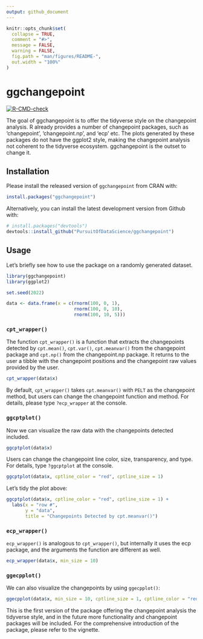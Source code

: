 ```yaml
---
output: github_document
---
```


<!-- README.md is generated from README.Rmd. Please edit that file -->

```r
knitr::opts_chunk$set(
  collapse = TRUE,
  comment = "#>",
  message = FALSE,
  warning = FALSE,
  fig.path = "man/figures/README-",
  out.width = "100%"
)
```

# ggchangepoint

<!-- badges: start -->
[![R-CMD-check](https://github.com/PursuitOfDataScience/ggchangepoint/workflows/R-CMD-check/badge.svg)](https://github.com/PursuitOfDataScience/ggchangepoint/actions)
<!-- badges: end -->

The goal of ggchangepoint is to offer the tidyverse style on the changepoint analysis.
R already provides a number of changepoint packages, such as 'changepoint', 'changepoint.np',
and 'ecp' etc. The plots generated by these packages do not have the ggplot2 style, making
the changepoint analysis not coherent to the tidyverse ecosystem. ggchangepoint is the 
outset to change it. 

## Installation

Please install the released version of `ggchangepoint` from CRAN with:

``` r
install.packages("ggchangepoint")
```

Alternatively, you can install the latest development version from Github with:

``` r
# install.packages("devtools")
devtools::install_github("PursuitOfDataScience/ggchangepoint")
```

## Usage

Let's briefly see how to use the package on a randomly generated dataset.

```r
library(ggchangepoint)
library(ggplot2)
```

```r
set.seed(2022)

data <- data.frame(x = c(rnorm(100, 0, 1), 
                         rnorm(100, 0, 10),
                         rnorm(100, 10, 5)))
```

### `cpt_wrapper()`

The function `cpt_wrapper()` is a function that extracts the changepoints detected by `cpt.mean()`, `cpt.var()`, `cpt.meanvar()` from the changepoint package and `cpt.np()` from
the changepoint.np package. It returns to the user a tibble with the changepoint positions and the changepoint raw values provided by the user.

```r
cpt_wrapper(data$x)
```

By default, `cpt_wrapper()` takes `cpt.meanvar()` with `PELT` as the changepoint method, but users can change the changepoint function and method. For details, please type `?ecp_wrapper` at the console. 

### `ggcptplot()`

Now we can visualize the raw data with the changepoints detected included.

```r
ggcptplot(data$x)
```

Users can change the changepoint line color, size, transparency, and type. For details, type `?ggcptplot` at the console. 

```r
ggcptplot(data$x, cptline_color = "red", cptline_size = 1)
```

Let's tidy the plot above:

```r
ggcptplot(data$x, cptline_color = "red", cptline_size = 1) +
  labs(x = "row #",
       y = "data",
       title = "Changepoints Detected by cpt.meanvar()")
```

### `ecp_wrapper()`

`ecp_wrapper()` is analogous to `cpt_wrapper()`, but internally it uses the ecp package, and the arguments the function are different as well. 

```r
ecp_wrapper(data$x, min_size = 10)
```

### `ggecpplot()`

We can also visualize the changepoints by using `ggecpplot()`:

```r
ggecpplot(data$x, min_size = 10, cptline_size = 1, cptline_color = "red")
```

This is the first version of the package offering the changepoint analysis the tidyverse style, and in the future more functionality and changepoint packages will be included. For the comprehensive introduction of the package, please refer to the vignette.





